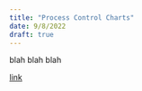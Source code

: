 ```yaml
---
title: "Process Control Charts"
date: 9/8/2022
draft: true
---
```



blah blah blah


<a href="https://www.itl.nist.gov/div898/handbook/index.htm">link</a>